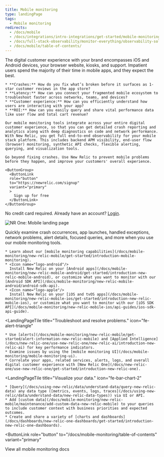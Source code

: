 ```yaml
---
title: Mobile monitoring
type: landingPage
tags:
  - Mobile monitoring
redirects:
  - /docs/mobile
  - /docs/integrations/intro-integrations/get-started/mobile-monitoring
  - /docs/full-stack-observability/monitor-everything/observability-solutions/mobile-monitoring
  - /docs/mobile/table-of-contents/
---
```


<LandingPageHero>
  <HeroContent>
    The digital customer experience with your brand encompasses iOS and Android devices, your browser website, kiosks, and support. Impatient users spend the majority of their time in mobile apps, and they expect the best.

    * **Crashes:** How do you fix what’s broken before it surfaces as 1-star customer reviews in the app store?
    * **Latency:** How can you connect your fragmented mobile ecosystem to troubleshoot faster across networks, teams, and devices?
    * **Customer experience:** How can you efficiently understand how users are interacting with your app?
    * **ROI:** How can you easily query and share vital performance data like user flow and total cart revenue?

    Our mobile monitoring tools integrate across your entire digital customer experience, so that you can get detailed crash reporting and analytics along with deep diagnostics on code and network performance. With New Relic, you get full end-to-end observability for your mobile stack platform. This includes backend APM visibility, end-user flow (browser) monitoring, synthetic API checks, flexible alerting, querying, and visualization tools.

    Go beyond fixing crashes. Use New Relic to prevent mobile problems before they happen, and improve your customers' overall experience.

    <ButtonGroup>
      <ButtonLink
      role="button"
      to="https://newrelic.com/signup"
      variant="primary"
      >
        Sign up for free
      </ButtonLink>
    </ButtonGroup>

  No credit card required. Already have an account? [Login](http://one.newrelic.com/).
  </HeroContent>

  ![NR One: Mobile landing page](./images/mobile-nrOne-crash-edit.png "NR One: Mobile landing page")

  <figcaption>
    Quickly examine crash occurrences, app launches, handled exceptions, network problems, alert details, focused queries, and more when you use our mobile monitoring tools.
  </figcaption>
</LandingPageHero>

<LandingPageTileGrid>
  <LandingPageTile
    title="Get started."
    icon="fe-check-square"
  >


    * Learn about our [mobile monitoring capabilities](/docs/mobile-monitoring/new-relic-mobile/get-started/introduction-mobile-monitoring).
    * <Icon name="logo-android"/>
      Install New Relic on your [Android apps](/docs/mobile-monitoring/new-relic-mobile-android/get-started/introduction-new-relic-mobile-android), or customize what you want to monitor with our [Android SDK API](/docs/mobile-monitoring/new-relic-mobile-android/android-sdk-api).
    * <Icon name="logo-apple"/>
      Install New Relic on your [iOS and tvOS apps](/docs/mobile-monitoring/new-relic-mobile-ios/get-started/introduction-new-relic-mobile-ios), or customize what you want to monitor with our [iOS SDK API](/docs/mobile-monitoring/new-relic-mobile-ios/api-guides/ios-sdk-api-guide).
  </LandingPageTile>

  <LandingPageTile
    title="Troubleshoot and resolve problems."
    icon="fe-alert-triangle"
  >


    * Use [alerts](/docs/mobile-monitoring/new-relic-mobile/get-started/alert-information-new-relic-mobile) and [Applied Intelligence](/docs/new-relic-one/use-new-relic-one/new-relic-ai/introduction-new-relic-ai) for key performance indicators.
    * Examine issues by using the [mobile monitoring UI](/docs/mobile-monitoring/mobile-monitoring-ui).
    * Correlate your apps, related services, alerts, logs, and overall digital customer experience with [New Relic One](/docs/new-relic-one/use-new-relic-one/get-started/introduction-new-relic-one).
  </LandingPageTile>

  <LandingPageTile
    title="Visualize your data."
    icon="fe-bar-chart-2"
  >


    * [Query](/docs/using-new-relic/data/understand-data/query-new-relic-data) any data type ([metrics, events, logs, traces](/docs/using-new-relic/data/understand-data/new-relic-data-types)) via UI or API.
    * Add [custom data](/docs/mobile-monitoring/new-relic-mobile/maintenance/add-custom-data-new-relic-mobile) to your queries to include customer context with business priorities and expected outcomes.
    * Create and share a variety of [charts and dashboards](/docs/dashboards/new-relic-one-dashboards/get-started/introduction-new-relic-one-dashboards).
  </LandingPageTile>
</LandingPageTileGrid>

<ButtonLink
  role="button"
  to="/docs/mobile-monitoring/table-of-contents"
  variant="primary"
>
  View all mobile monitoring docs
</ButtonLink>

